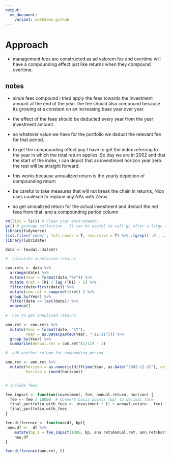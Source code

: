 ```yaml
---
output:
  md_document:
    variant: markdown_github
---
```

# Approach

- management fees are constructed as ad valorem fee and overtime will have a compounding effect just like returns when they compound overtime.

## notes

- since fees compound i tried apply the fees towards the investment amount at the end of the year. the fee should also compound because its growing at a constant on an increasing base year over year. 

- the effect of the feee should be deducted every year from the year investment amount. 

- so whatever value we have for the portfolio we deduct the relevant fee for that period.

- to get the compounding effect yoy I have to get the index referring to the year in which the total return applies. So day we are in 2002 and that the start of the index, i can depict that as investmnet horizon year zero. the rest will be straight forward. 

- this works because annualized return is the yearly depiction of compounding return

- be careful to take measures that will not break the chain in returns, Nico uses coalesce to replace any NAs with Zeros.

- so get annualized return for the actual investment and deduct the net fees from that. and a compoundnig period column

```r
rm(list = ls()) # Clean your environment:
gc() # garbage collection - It can be useful to call gc after a large object has been removed, as this may prompt R to return memory to the operating system.
library(tidyverse)
list.files('code/', full.names = T, recursive = T) %>% .[grepl('.R', .)] %>% as.list() %>% walk(~source(.))
library(lubridate)

data <- fmxdat::Jalshtr
```


```r
#  calculate annulaized returns 

com.rets <- data %>% 
  arrange(date) %>% 
  mutate(Year = format(date,"%Y")) %>% 
  mutate (ret = TRI / lag (TRI) - 1) %>% 
  filter(date>first(date)) %>%
  mutate(com.ret = cumprod(1+ret) ) %>% 
  group_by(Year) %>% 
  filter(date == last(date)) %>% 
  ungroup()
  
#  now to get annulized returns 

ann.ret <- com.rets %>%
  mutate(Year = format(date, "%Y"),
         Year = as.Date(paste0(Year, "-12-31"))) %>%
  group_by(Year) %>%
  summarise(Annual.ret = com.ret^(1/12) - 1)

#  add another column for componding period

ann.ret <- ann.ret %>%
  mutate(horizon = as.numeric(difftime(Year, as.Date("2002-12-31"), units = "days")) / 365,
         horizon = round(horizon))


# include fees 

fee_impact <- function(investment, fee, annual.return, horizon) {
  fee <- fee / 10000  # Convert basis points (bp) to decimal form
  final_portfolio_with_fees <- investment * (1 + annual.return - fee) ^ horizon
  final_portfolio_with_fees
}

fee.difference <- function(df, bp){
 new.df <-  df %>% 
    mutate(bp_1 = fee_impact(1000, bp, ann.ret$Annual.ret, ann.ret$horizon))
    new.df
}

fee.difference(ann.ret, 0)

```

